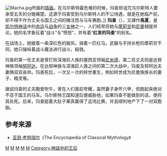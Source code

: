 [[File:Macha.jpg|right]]所画的[[插画|插画]]。在乌尔斯特最危难的时候，玛查却诅咒乌尔斯特人要承受五天的分娩痛楚。这源于玛查受到乌尔斯特人的不公待遇，就是在她临产前，却不得不作为丈夫与国王之间的赌注而与马车赛跑。]]
'''玛查'''（{{lang-en|Macha}}），又譯作'''馬夏'''，是[[凯尔特神话|凯尔特神话]]中的[[命运|命运]]与[[战争|战争]]的三[[女神|女神]]之一，人们经常将她与[[摩莉甘|摩莉甘]]和[[尼曼|尼曼]]相提并论。她的名字象征着“战斗”与“愤怒”，并有着“'''红发的玛查'''”的别名。

在战场上，她披着一条深红色的披风，骑着一匹红马。武器与手持长枪的摩莉甘不同，她只操纵着战斗魔法进行战斗，殺戮。

玛查的第一任丈夫是曾打败深海巨人族的塞西亚领袖[[尼米德|尼米德]]，第二任丈夫则是达努神族领袖[[努阿达|努阿达]]。在达努神族与深海巨人族之间的第二次大战中，玛查及努阿达夫妻俩双双丧命。玛查死后，一次又一次的转世重生，例如转世成为尼曼族族长的妻子、精灵等。

据说玛查的丈夫酷爱吹牛，曾在人们面前夸耀，虽然妻子身怀六甲，但跑起来绝对不亚于国王的马车。乌尔斯特王国知道后便威胁他，如果玛查不能做到的话，便将其处死。后来，玛查挺着大肚子果真赢得了这场比赛，并且顺利地产下了一对双胞胎。

== 参考来源 ==
* [[亚瑟·考特瑞尔|亚瑟·考特瑞尔]]《The Encyclopedia of Classical Mythology》

{{Myth-stub}}

[[Category:凱爾特神話|M]]
[[Category:女神|M]]
[[Category:戰神|M]]
[[Category:死神|M]]
[[Category:破壞神|M]]
[[Category:神話中的王后|Category:神話中的王后]]